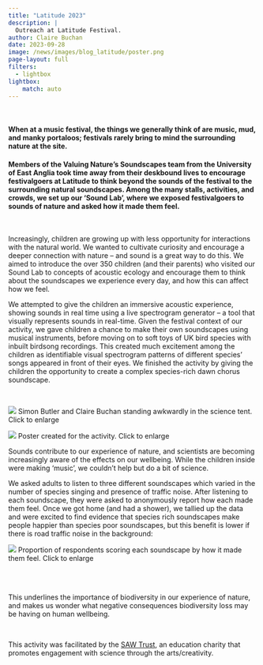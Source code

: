 ```yaml
---
title: "Latitude 2023"
description: |
  Outreach at Latitude Festival.
author: Claire Buchan
date: 2023-09-28
image: /news/images/blog_latitude/poster.png
page-layout: full
filters:
  - lightbox
lightbox: 
    match: auto
---
```


<br />

#### When at a music festival, the things we generally think of are music, mud, and manky portaloos; festivals rarely bring to mind the surrounding nature at the site.

#### Members of the Valuing Nature’s Soundscapes team from the University of East Anglia took time away from their deskbound lives to encourage festivalgoers at Latitude to think beyond the sounds of the festival to the surrounding natural soundscapes. Among the many stalls, activities, and crowds, we set up our ‘Sound Lab’, where we exposed festivalgoers to sounds of nature and asked how it made them feel.

<br />

::: {.grid}

::: {.g-col-12 .g-col-md-7}

Increasingly, children are growing up with less opportunity for interactions with the natural world. We wanted to cultivate curiosity and encourage a deeper connection with nature – and sound is a great way to do this. We aimed to introduce the over 350 children (and their parents) who visited our Sound Lab to concepts of acoustic ecology and encourage them to think about the soundscapes we experience every day, and how this can affect how we feel. 

We attempted to give the children an immersive acoustic experience, showing sounds in real time using a live spectrogram generator – a tool that visually represents sounds in real-time. Given the festival context of our activity, we gave children a chance to make their own soundscapes using musical instruments, before moving on to soft toys of UK bird species with inbuilt birdsong recordings. This created much excitement among the children as identifiable visual spectrogram patterns of different species’ songs appeared in front of their eyes. We finished the activity by giving the children the opportunity to create a complex species-rich dawn chorus soundscape.


</br>

:::

::: {.g-col-12 .g-col-md-5}

![](images/blog_latitude/tent.png)
[Simon Butler and Claire Buchan standing awkwardly in the science tent. Click to enlarge]{.text-secondary}

:::

:::


::: {.grid}

::: {.g-col-8 .g-start-3}

![](images/blog_latitude/poster.png)
[Poster created for the activity. Click to enlarge]{.text-secondary}

:::

::: {.g-col-12}

Sounds contribute to our experience of nature, and scientists are becoming increasingly aware of the effects on our wellbeing. While the children inside were making ‘music’, we couldn’t help but do a bit of science.

We asked adults to listen to three different soundscapes which varied in the number of species singing and presence of traffic noise. After listening to each soundscape, they were asked to anonymously report how each made them feel. Once we got home (and had a shower), we tallied up the data and were excited to find evidence that species rich soundscapes make people happier than species poor soundscapes, but this benefit is lower if there is road traffic noise in the background:

:::

::: {.g-col-8}

![](images/blog_latitude/latitude_lickert.png)
[Proportion of respondents scoring each soundscape by how it made them feel. Click to enlarge]{.text-secondary}

:::

::: {.g-col-4}

<br>
<br>

This underlines the importance of biodiversity in our experience of nature, and makes us wonder what negative consequences biodiversity loss may be having on human wellbeing. 

:::

:::

<br>

This activity was facilitated by the [SAW Trust]( https://sawtrust.org/), an education charity that promotes engagement with science through the arts/creativity.
